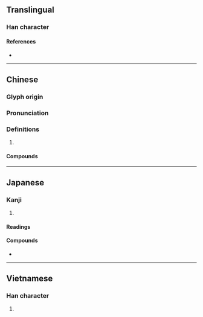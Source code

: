 {{also|柠}}
{{character info/new}}
==Translingual==

===Han character===
{{Han char|rn=75|rad=木|as=14|sn=18|four=43921|canj=DJPN|ids=⿰木寧}}

====References====
* {{Han ref|kx=0558.440|dkj=15742|dj=0948.140|hdz=21311.020|uh=6AB8}}

----

==Chinese==
{{zh-forms|s=柠}}

===Glyph origin===
{{Han etym}}

===Pronunciation===
{{zh-pron
|m=níng
|c=ning4,ning4-2
|mn=ml,twd:lêng/tw:lê
|mc=y
|oc=y
|cat=n
}}

===Definitions===
{{zh-hanzi}}

# {{zh-only|檸檬|short=1}}

====Compounds====
{{zh-der|檸檬:[[lemon]]|檸檬素|檸檬酸|青檸|檸茶|檸樂|檸七|檸水|檸蜜}}

----

==Japanese==

===Kanji===
{{ja-kanji|grade=|rs=木14}}

# {{defn|lang=ja|sort=木14}}

====Readings====
{{ja-readings
|goon=にょう
|kanon=のう
|kanyoon=ねい
}}

====Compounds====
{{der-top|Compounds}}
* {{ja-r|檸檬|れもん|gloss=[[lemon]]}}
{{der-bottom}}

----

==Vietnamese==

===Han character===
{{vi-hantu|[[nịnh]]|rs=木14}}

# {{defn|lang=vi|sort=木14}}